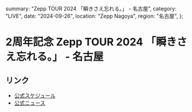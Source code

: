   summary: "Zepp TOUR 2024 「瞬きさえ忘れる。」 - 名古屋",
  category: "LIVE",
  date: "2024-09-26",
  location: "Zepp Nagoya",
  region: "名古屋",
};

# 2周年記念 Zepp TOUR 2024 「瞬きさえ忘れる。」 - 名古屋

## リンク

* [公式スケジュール](https://takanenonadeshiko.jp/events/event/高嶺のなでしこ-2周年記念-zepp-tour-2024-「瞬きさえ忘れる。/)
* [公式ニュース](https://takanenonadeshiko.jp/高嶺のなでしこ-2周年記念-zepp-tour-2024-「瞬きさえ忘れる。//)